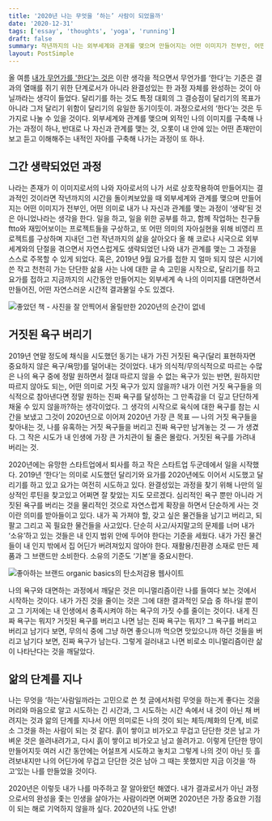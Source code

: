 ```yaml
---
title: '2020년 나는 무엇을 ‘하는’ 사람이 되었을까'
date: '2020-12-31'
tags: ['essay', 'thoughts', 'yoga', 'running']
draft: false
summary: 작년까지의 나는 외부세계와 관계를 맺으며 만들어지는 어떤 이미지가 전부인, 어떤 의미로 내가 나 자신과 관계를 맺는 과정이 ‘생략’된 것은 아니었나라는 생각을 한다.
layout: PostSimple
---
```


올 여름 [내가 무언가를 '한다'는 것은](/blog/what-i-do-means-to-me) 이란 생각을 적으면서 무언가를 ‘한다’는 기준은 결과의 열매를 쥐기 위한 단계로서가 아니라 완결성있는 한 과정 자체를 완성하는 것이 아닐까라는 생각이 들었다. 달리기를 하는 것도 특정 대회의 그 결승점이 달리기의 목표가 아니라 그저 달리기 위함이 달리기의 유일한 동기이듯이. 과정으로서의 ‘한다’는 것은 두가지로 나눌 수 있을 것이다. 외부세계와 관계를 맺으며 외적인 나의 이미지를 구축해 나가는 과정이 하나, 반대로 나 자신과 관계를 맺는 것, 오롯이 내 안에 있는 어떤 존재만이 보고 듣고 이해해주는 내적인 자아를 구축해 나가는 과정이 또 하나.

## 그간 생략되었던 과정

나라는 존재가 이 이미지로서의 나와 자아로서의 나가 서로 상호작용하여 만들어지는 결과적인 것이라면 작년까지의 시간을 돌이켜보았을 때 외부세계와 관계를 맺으며 만들어지는 어떤 이미지가 전부인, 어떤 의미로 내가 나 자신과 관계를 맺는 과정이 ‘생략’된 것은 아니었나라는 생각을 한다. 일을 하고, 일을 위한 공부를 하고, 함께 작업하는 친구들 ftto와 재밌어보이는 프로젝트들을 구상하고, 또 어떤 의미의 자아실현을 위해 비영리 프로젝트를 구상하며 지내던 그런 작년까지의 삶을 살아오다 올 해 코로나 시국으로 외부 세계와의 단절을 겪으면서 자연스럽게도 생략되었던 나와 내가 관계를 맺는 그 과정을 스스로 주목할 수 있게 되었다. 혹은, 2019년 9월 요가를 접한 지 얼마 되지 않은 시기에 쓴 작고 천천히 가는 단단한 삶을 사는 나에 대한 글 속 고민을 시작으로, 달리기를 하고 요가를 접하고 지금까지의 시간동안 만들어지는 외부세계 속 나의 이미지를 대면하면서 만들어진, 어떤 자연스러운 시간적 결과물일 수도 있겠다.

![좋았던 책 - 사진을 잘 안찍어서 올릴만한 2020년의 순간이 없네](/static/images/blog/two-books.jpeg)

## 거짓된 욕구 버리기

2019년 연말 정도에 채식을 시도했던 동기는 내가 가진 거짓된 욕구(달리 표현하자면 중요하지 않은 욕구/욕망)를 덜어내는 것이었다. 내가 의식적/무의식적으로 따르는 수많은 나의 욕구 중에 정말 원하면서 절대 따르지 않을 수 없는 욕구가 있는 반면, 원하지만 따르지 않아도 되는, 어떤 의미로 거짓 욕구가 있지 않을까? 내가 이런 거짓 욕구들을 의식적으로 참아낸다면 정말 원하는 진짜 욕구를 달성하는 그 만족감을 더 깊고 단단하게 채울 수 있지 않을까?하는 생각이었다. 그 생각의 시작으로 육식에 대한 욕구를 참는 시간을 보냈고 그것이 2020년으로 이어져 2020년 가장 큰 목표 — 나의 거짓 욕구들을 찾아내는 것, 나를 유혹하는 거짓 욕구들을 버리고 진짜 욕구만 남겨놓는 것 — 가 생겼다. 그 작은 시도가 내 인생에 가장 큰 가치관이 될 줄은 몰랐다. 거짓된 욕구를 가려내 버리는 것.

2020년에는 유망한 스타트업에서 퇴사를 하고 작은 스타트업 두군데에서 일을 시작했다. 2019년 ‘한다’는 의미로 시도했던 달리기와 요가를 2020년에도 이어서 시도했고 달리기를 하고 있고 요가는 여전히 시도하고 있다. 완결성있는 과정을 찾기 위해 나만의 일상적인 루틴을 찾고있고 어쩌면 잘 찾았는 지도 모르겠다. 심리적인 욕구 뿐만 아니라 거짓된 욕구를 버리는 것을 물리적인 것으로 자연스럽게 확장을 하면서 단순하게 사는 것이란 의미를 받아들이고 있다. 내가 꼭 가져야 할, 갖고 싶은 물건들을 남기고 버리고, 되팔고 그리고 꼭 필요한 물건들을 사고있다. 단순히 사고/사지말고의 문제를 너머 내가 ‘소유’하고 있는 것들은 내 인지 범위 안에 두어야 한다는 기준을 세웠다. 내가 가진 물건들이 내 인지 밖에서 집 어딘가 버려져있지 않아야 한다. 재활용/친환경 소재로 만든 제품과 그 브랜드만 소비한다. 소유의 기준도 ‘기본’을 중요시한다.

![좋아하는 브랜드 organic basics의 탄소저감용 웹사이트](/static/images/blog/organic-basics.png)

나의 욕구와 대면하는 과정에서 깨달은 것은 미니멀리즘이란 나를 들여다 보는 것에서 시작하는 것이다. 내가 가진 것을 줄이는 것은 그에 대한 결과적인 모습 중 하나일 뿐이고 그 기저에는 내 인생에서 충족시켜야 하는 욕구의 가짓 수를 줄이는 것이다. 내게 진짜 욕구는 뭐지? 거짓된 욕구를 버리고 나면 남는 진짜 욕구는 뭐지? 그 욕구를 버리고 버리고 남기다 보면, 무의식 중에 그냥 하면 좋으니까 먹으면 맛있으니까 하던 것들을 버리고 남기다 보면, 진짜 욕구가 남는다. 그렇게 걸러내고 나면 비로소 미니멀리즘이란 삶이 나타난다는 것을 깨달았다.

## 앎의 단계를 지나

나는 무엇을 ‘하는’사람일까라는 고민으로 쓴 첫 글에서처럼 무엇을 하는게 좋다는 것을 머리와 마음으로 알고 시도하는 긴 시간과, 그 시도하는 시간 속에서 내 것이 아닌 채 버려지는 것과 앎의 단계를 지나서 어떤 의미로든 나의 것이 되는 체득/체화의 단계, 비로소 그것을 하는 사람이 되는 것 같다. 흙이 쌓이고 비가오고 무겁고 단단한 것은 남고 가벼운 것은 쓸려내려가고, 다시 흙이 쌓이고 비가오고 남고 쓸려가고. 이렇게 단단한 땅이 만들어지듯 여러 시간 동안에는 어설프게 시도하고 놓치고 그렇게 나의 것이 아닌 듯 흘려보내지만 나의 어딘가에 무겁고 단단한 것은 남아 그 때는 못했지만 지금 이것을 ‘하고’있는 나를 만들었을 것이다.

2020년은 이렇듯 내가 나를 마주하고 잘 알아왔던 해였다. 내가 결과로서가 아닌 과정으로서의 완성을 좇는 인생을 살아가는 사람이라면 어쩌면 2020년은 가장 중요한 기점이 되는 해로 기억하지 않을까 싶다. 2020년의 나도 안녕!
